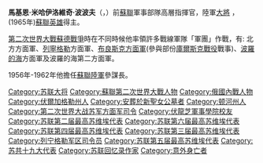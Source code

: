 {{other uses|波波夫}}
{{Infobox military person
|name         =馬基恩·米哈伊洛維奇·波波夫
|image        =Markian Popov.jpg
|birth_date   = {{OldStyleDate|1904年|11月15日|11月2日}}
|death_date   = {{death date and age|1969|4|22|1904|11|2|df=y}}
|birth_place  = {{flag|Russian Empire}}[[頓河州|頓河州]][[綏拉菲莫維奇|綏拉菲莫維奇]]
|death_place  = {{flag|USSR}}莫斯科
|placeofburial= [[新圣女公墓|新圣女公墓]]
|allegiance   = 
|serviceyears = 1920年－1969年
|rank         = [[大将_(苏联)|苏联大将]]
|commands     = [[红旗第1集团军|红旗第1集团军]]
|unit=
|battles=[[俄国内战|俄国内战]]<br>[[苏德战争|苏德战争]]
|awards={{{!}} style="background:transparent"
{{!}} {{Hero of the Soviet Union}}
{{!}}}
{{{!}} style="background: transparent"
{{!}} {{列宁勋章}} {{!!}} {{列宁勋章}} {{!!}} {{列宁勋章}} {{!!}} {{列宁勋章}}
{{!}}-
{{!}} {{列宁勋章}} {{!!}} {{红旗勋章}} {{!!}} {{红旗勋章}} {{!!}} {{红旗勋章}}
{{!}}-
{{!}} {{一级苏沃洛夫勋章}} {{!!}} {{一级苏沃洛夫勋章}} {{!!}} {{一级库图佐夫勋章}} {{!!}} {{一级库图佐夫勋章}}
{{!}}-
{{!}} {{红星勋章}}
{{!}}}
|laterwork=
}}
'''馬基恩·米哈伊洛維奇·波波夫'''（{{lang-ru|'''Маркиан Михайлович Попов'''|Markian Popov}}，{{bd|1902年|11月15日|1969年|4月22日|catIdx=Popov, Markian}}）前[[蘇聯|蘇聯]]軍事部隊高層指揮官，陸軍[[大將|大將]] ，(1965年)[[蘇聯英雄|蘇聯英雄]]得主。 

[[第二次世界大戰|第二次世界大戰]][[蘇德戰爭|蘇德戰爭]]時在不同時候他率領許多戰線軍隊「軍團」作戰，有: 北方方面軍、[[列寧格勒|列寧格勒]]方面軍、[[布良斯克方面軍|布良斯克方面軍]](參與部份[[庫爾斯克戰役|庫爾斯克戰役]]戰事)、[[波羅的海|波羅的海]]方面軍及波羅的海第二方面軍。

1956年-1962年他擔任[[蘇聯陸軍|蘇聯陸軍]]參謀長。

{{Mil-bio-stub}}
{{蘇聯大將}}
{{Authority control}}
{{DEFAULTSORT:Popov, Markian}}
[[Category:苏联大将|Category:苏联大将]]
[[Category:蘇聯第二次世界大戰人物|Category:蘇聯第二次世界大戰人物]]
[[Category:俄國內戰人物|Category:俄國內戰人物]]
[[Category:伏爾加格勒州人|Category:伏爾加格勒州人]]
[[Category:安葬於新聖女公墓者|Category:安葬於新聖女公墓者]]
[[Category:顿河州人|Category:顿河州人]]
[[Category:第二次世界大战苏军方面军司令|Category:第二次世界大战苏军方面军司令]]
[[Category:伏龍芝軍事學院校友|Category:伏龍芝軍事學院校友]]
[[Category:苏联第二届最高苏维埃代表|Category:苏联第二届最高苏维埃代表]]
[[Category:苏联第六届最高苏维埃代表|Category:苏联第六届最高苏维埃代表]]
[[Category:苏联第四届最高苏维埃代表|Category:苏联第四届最高苏维埃代表]]
[[Category:苏联第三届最高苏维埃代表|Category:苏联第三届最高苏维埃代表]]
[[Category:列宁格勒军区司令员|Category:列宁格勒军区司令员]]
[[Category:苏联第五届最高苏维埃代表|Category:苏联第五届最高苏维埃代表]]
[[Category:苏共十九大代表|Category:苏共十九大代表]]
[[Category:苏联回忆录作家|Category:苏联回忆录作家]]
[[Category:意外身亡者|Category:意外身亡者]]